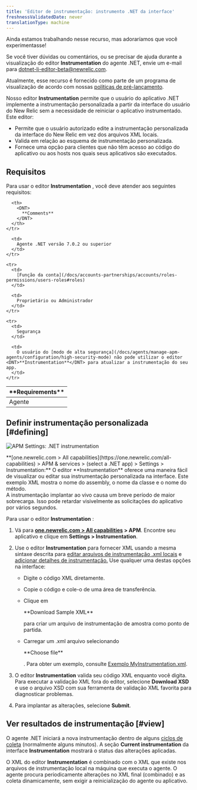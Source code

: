 ```yaml
---
title: 'Editor de instrumentação: instrumento .NET da interface'
freshnessValidatedDate: never
translationType: machine
---
```


<Callout title="visualização">
  Ainda estamos trabalhando nesse recurso, mas adoraríamos que você experimentasse!

  Se você tiver dúvidas ou comentários, ou se precisar de ajuda durante a visualização do editor <DNT>**Instrumentation**</DNT> do agente .NET, envie um e-mail para [dotnet-li-editor-beta@newrelic.com](mailto:dotnet-li-editor-beta@newrelic.com).

  Atualmente, esse recurso é fornecido como parte de um programa de visualização de acordo com nossas [políticas de pré-lançamento](/docs/licenses/license-information/referenced-policies/new-relic-pre-release-policy).
</Callout>

Nosso editor <DNT>**Instrumentation**</DNT> permite que o usuário do aplicativo .NET implemente a instrumentação personalizada a partir da interface do usuário do New Relic sem a necessidade de reiniciar o aplicativo instrumentado. Este editor:

* Permite que o usuário autorizado edite a instrumentação personalizada da interface do New Relic em vez dos arquivos XML locais.
* Valida em relação ao esquema de instrumentação personalizada.
* Fornece uma opção para clientes que não têm acesso ao código do aplicativo ou aos hosts nos quais seus aplicativos são executados.

## Requisitos

Para usar o editor <DNT>**Instrumentation**</DNT> , você deve atender aos seguintes requisitos:

<table>
  <thead>
    <tr>
      <th width={200}>
        <DNT>
          **Requirements**
        </DNT>
      </th>

      <th>
        <DNT>
          **Comments**
        </DNT>
      </th>
    </tr>
  </thead>

  <tbody>
    <tr>
      <td>
        Agente
      </td>

      <td>
        Agente .NET versão 7.0.2 ou superior
      </td>
    </tr>

    <tr>
      <td>
        [Função da conta](/docs/accounts-partnerships/accounts/roles-permissions/users-roles#roles)
      </td>

      <td>
        Proprietário ou Administrador
      </td>
    </tr>

    <tr>
      <td>
        Segurança
      </td>

      <td>
        O usuário do [modo de alta segurança](/docs/agents/manage-apm-agents/configuration/high-security-mode) não pode utilizar o editor <DNT>**Instrumentation**</DNT> para atualizar a instrumentação do seu app.
      </td>
    </tr>
  </tbody>
</table>

## Definir instrumentação personalizada [#defining]

<img
  title="APM Settings: .NET instrumentation"
  alt="APM Settings: .NET instrumentation"
  src="/images/apm_screenshot-full_dotnet-instrumentation-editor.webp"
/>

<figcaption>
  <DNT>**[one.newrelic.com > All capabilities](https://one.newrelic.com/all-capabilities) > APM & services > (select a .NET app) > Settings > Instrumentation:**</DNT> O editor <DNT>**Instrumentation**</DNT> oferece uma maneira fácil de visualizar ou editar sua instrumentação personalizada na interface. Este exemplo XML mostra o nome do assembly, o nome da classe e o nome do método.
</figcaption>

<Callout variant="important">
  A instrumentação implantar ao vivo causa um breve período de maior sobrecarga. Isso pode retardar visivelmente as solicitações do aplicativo por vários segundos.
</Callout>

Para usar o editor <DNT>**Instrumentation**</DNT> :

1. Vá para <DNT>**[one.newrelic.com > All capabilities](https://one.newrelic.com/all-capabilities) > APM**</DNT>. Encontre seu aplicativo e clique em <DNT>**Settings > Instrumentation**</DNT>.

2. Use o editor <DNT>**Instrumentation**</DNT> para fornecer XML usando a mesma sintaxe descrita para [editar arquivos de instrumentação .xml locais](/docs/agents/net-agent/custom-instrumentation/create-transactions-xml-net) e [adicionar detalhes de instrumentação.](/docs/agents/net-agent/custom-instrumentation/add-detail-transactions-xml-net) Use qualquer uma destas opções na interface:

   * Digite o código XML diretamente.

   * Copie o código e cole-o de uma área de transferência.

   * Clique em

     <DNT>
       **Download Sample XML**
     </DNT>

     para criar um arquivo de instrumentação de amostra como ponto de partida.

   * Carregar um .xml arquivo selecionando

     <DNT>
       **Choose file**
     </DNT>

     . Para obter um exemplo, consulte [Exemplo MyInstrumentation.xml](/docs/agents/net-agent/custom-instrumentation/add-detail-transactions-xml-net#sample).

3. O editor <DNT>**Instrumentation**</DNT> valida seu código XML enquanto você digita. Para executar a validação XML fora do editor, selecione <DNT>**Download XSD**</DNT> e use o arquivo XSD com sua ferramenta de validação XML favorita para diagnosticar problemas.

4. Para implantar as alterações, selecione <DNT>**Submit**</DNT>.

## Ver resultados de instrumentação [#view]

O agente .NET iniciará a nova instrumentação dentro de alguns [ciclos de coleta](/docs/using-new-relic/welcome-new-relic/getting-started/glossary#harvest-cycle) (normalmente alguns minutos). A seção <DNT>**Current instrumentation**</DNT> da interface <DNT>**Instrumentation**</DNT> mostrará o status das alterações aplicadas.

O XML do editor <DNT>**Instrumentation**</DNT> é combinado com o XML que existe nos arquivos de instrumentação local na máquina que executa o agente. O agente procura periodicamente alterações no XML final (combinado) e as coleta dinamicamente, sem exigir a reinicialização do agente ou aplicativo.

